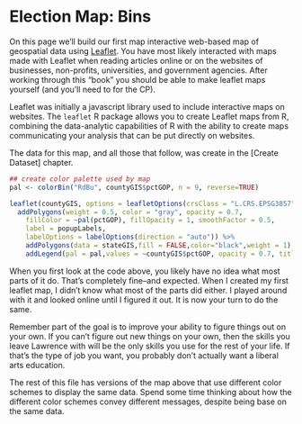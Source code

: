 # Election Map: Bins

On this page we'll build our first map interactive web-based map of geospatial data using [Leaflet](https://leafletjs.com). 
You have most likely interacted with maps made with Leaflet when reading articles online or on the websites of businesses, non-profits, universities, and government agencies. 
After working through this "book" you should be able to make leaflet maps yourself (and you'll need to for the CP).

Leaflet was initially a javascript library used to include interactive maps on websites. 
The `leaflet` R package allows you to create Leaflet maps from R, combining the data-analytic capabilities of R with the ability to create maps communicating your analysis that can be put directly on websites. 

The data for this map, and all those that follow, was create in the [Create Dataset] chapter. 


```r
## create color palette used by map
pal <- colorBin("RdBu", countyGIS$pctGOP, n = 9, reverse=TRUE)

leaflet(countyGIS, options = leafletOptions(crsClass = "L.CRS.EPSG3857"), width="100%") %>%
  addPolygons(weight = 0.5, color = "gray", opacity = 0.7,
    fillColor = ~pal(pctGOP), fillOpacity = 1, smoothFactor = 0.5,
    label = popupLabels,
    labelOptions = labelOptions(direction = "auto")) %>%
    addPolygons(data = stateGIS,fill = FALSE,color="black",weight = 1) %>%
    addLegend(pal = pal,values = ~countyGIS$pctGOP, opacity = 0.7, title = "% Trump",position = "bottomright")

```

When you first look at the code above, you likely have no idea what most parts of it do. 
That's completely fine--and expected. 
When I created my first leaflet map, I didn't know what most of the parts did either. 
I played around with it and looked online until I figured it out. 
It is now your turn to do the same. 

Remember part of the goal is to improve your ability to figure things out on your own. 
If you can't figure out new things on your own, then the skills you leave Lawrence with will be the only skills you use for the rest of your life. 
If that's the type of job you want, you probably don't actually want a liberal arts education.  


The rest of this file has versions of the map above that use different color schemes to display the same data. 
Spend some time thinking about how the different color schemes convey different messages, despite being base on the same data.





